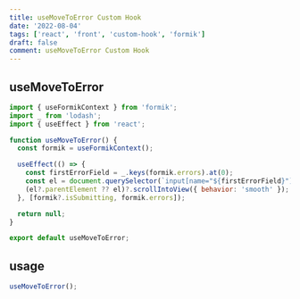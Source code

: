 ```yaml
---
title: useMoveToError Custom Hook
date: '2022-08-04'
tags: ['react', 'front', 'custom-hook', 'formik']
draft: false
comment: useMoveToError Custom Hook
---
```


## useMoveToError

```jsx
import { useFormikContext } from 'formik';
import _ from 'lodash';
import { useEffect } from 'react';

function useMoveToError() {
  const formik = useFormikContext();

  useEffect(() => {
    const firstErrorField = _.keys(formik.errors).at(0);
    const el = document.querySelector(`input[name="${firstErrorField}"]`);
    (el?.parentElement ?? el)?.scrollIntoView({ behavior: 'smooth' });
  }, [formik?.isSubmitting, formik.errors]);

  return null;
}

export default useMoveToError;
```

## usage

```jsx
useMoveToError();
```
